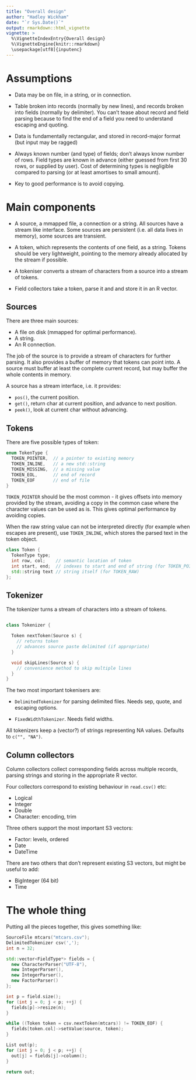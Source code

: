 ```yaml
---
title: "Overall design"
author: "Hadley Wickham"
date: "`r Sys.Date()`"
output: rmarkdown::html_vignette
vignette: >
  %\VignetteIndexEntry{Overall design}
  %\VignetteEngine{knitr::rmarkdown}
  \usepackage[utf8]{inputenc}
---
```


# Assumptions

* Data may be on file, in a string, or in connection.

* Table broken into records (normally by new lines), and records broken into 
  fields (normally by delimiter). You can't tease about record and field 
  parsing because to find the end of a field you need to understand
  escaping and quoting.

* Data is fundamentally rectangular, and stored in record-major format 
  (but input may be ragged)

* Always known number (and type) of fields; don't always know number of rows.
  Field types are known in advance (either guessed from first 30 rows, or 
  supplied by user). Cost of determining types is negligible compared to
  parsing (or at least amortises to small amount).

* Key to good performance is to avoid copying.

# Main components

* A source, a mmapped file, a connection or a string.  All sources have
  a stream like interface. Some sources are persistent (i.e. all data lives
  in memory), some sources are transient.

* A token, which represents the contents of one field, as a string. 
  Tokens should be very lightweight, pointing to the memory already allocated 
  by the stream if possible.

* A tokeniser converts a stream of characters from a source into a stream of
  tokens.

* Field collectors take a token, parse it and and store it in an R vector.

## Sources

There are three main sources:

* A file on disk (mmapped for optimal performance).
* A string.
* An R connection.

The job of the source is to provide a stream of characters for further parsing. It also provides a buffer of memory that tokens can point into. A source must buffer at least the complete current record, but may buffer the whole contents in memory.

A source has a stream interface, i.e. it provides:

* `pos()`, the current position.
* `get()`, return char at current position, and advance to next position.
* `peek()`, look at current char without advancing.

## Tokens

There are five possible types of token:

```cpp
enum TokenType {
  TOKEN_POINTER,  // a pointer to existing memory
  TOKEN_INLINE,   // a new std::string
  TOKEN_MISSING,  // a missing value
  TOKEN_EOL,      // end of record
  TOKEN_EOF       // end of file
}
```

`TOKEN_POINTER` should be the most common - it gives offsets into memory provided by the stream, avoiding a copy in the common case where the character values can be used as is. This gives optimal performance by avoiding copies.

When the raw string value can not be interpreted directly (for example when escapes are present), use `TOKEN_INLINE`, which stores the parsed text in the token object.

```cpp
class Token { 
  TokenType type;
  int row, col;    // semantic location of token
  int start, end;  // indexes to start and end of string (for TOKEN_POINTER)
  std::string text // string itself (for TOKEN_RAW)
};
```

## Tokenizer

The tokenizer turns a stream of characters into a stream of tokens.

```cpp

class Tokenizer {

  Token nextToken(Source s) {
    // returns token 
    // advances source paste delimited (if appropriate)
  }

  void skipLines(Source s) {
    // convenience method to skip multiple lines
  }
}
```

The two most important tokenisers are:

* `DelimitedTokenizer` for parsing delimited files. Needs sep, quote, 
  and escaping options.
  
* `FixedWidthTokenizer`. Needs field widths.

All tokenizers keep a (vector?) of strings representing NA values. Defaults to `c("", "NA")`.

## Column collectors

Column collectors collect corresponding fields across multiple records, parsing strings and storing in the appropriate R vector.

Four collectors correspond to existing behaviour in `read.csv()` etc:

* Logical
* Integer
* Double
* Character: encoding, trim

Three others support the most important S3 vectors:

* Factor: levels, ordered
* Date
* DateTime

There are two others that don't represent existing S3 vectors, but might be useful to add:

* BigInteger (64 bit)
* Time

# The whole thing

Putting all the pieces together, this gives something like:

```cpp
SourceFile mtcars("mtcars.csv");
DelimitedTokenizer csv(',');
int n = 32;

std::vector<FieldType*> fields = {
  new CharacterParser("UTF-8"), 
  new IntegerParser(), 
  new IntegerParser(),
  new FactorParser()
};

int p = field.size();
for (int j = 0; j < p; ++j) {
  fields[p]->resize(n);
}

while ((Token token = csv.nextToken(mtcars)) != TOKEN_EOF) {
  fields[token.col]->setValue(source, token);
}

List out(p);
for (int j = 0; j < p; ++j) {
  out[j] = fields[j]->column();
}

return out;
```

